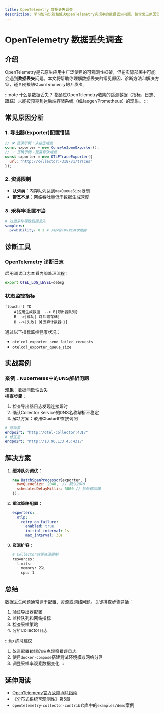 ```yaml
---
title: OpenTelemetry 数据丢失调查
description: 学习如何识别和解决OpenTelemetry实现中的数据丢失问题，包含常见原因分析、排查工具和实战案例。
---
```


# OpenTelemetry 数据丢失调查

## 介绍

OpenTelemetry是云原生应用中广泛使用的可观测性框架，但在实际部署中可能会遇到**数据丢失**问题。本文将帮助你理解数据丢失的常见原因、诊断方法和解决方案，适合刚接触OpenTelemetry的开发者。

:::note 什么是数据丢失？
指通过OpenTelemetry收集的遥测数据（指标、日志、跟踪）未能按预期到达后端存储系统（如Jaeger/Prometheus）的现象。
:::

## 常见原因分析

### 1. 导出器(Exporter)配置错误
```javascript
// ❌ 错误示例：未指定端点
const exporter = new ConsoleSpanExporter();
// ✅ 正确示例：配置有效端点
const exporter = new OTLPTraceExporter({
  url: "http://collector:4318/v1/traces"
});
```

### 2. 资源限制
- **队列满**：内存队列达到`maxQueueSize`限制
- **带宽不足**：网络吞吐量低于数据生成速度

### 3. 采样率设置不当
```yaml
# 过度采样导致数据丢失
samplers:
  probability: 0.1 # 只保留10%的请求数据
```

## 诊断工具

### OpenTelemetry 诊断日志
启用调试日志查看内部处理流程：
```bash
export OTEL_LOG_LEVEL=debug
```

### 状态监控指标
```mermaid
flowchart TD
    A[应用生成数据] --> B{导出器队列}
    B -->|成功| C[后端存储]
    B -->|失败| D[丢弃计数器+1]
```

通过以下指标监控健康状况：
- `otelcol_exporter_send_failed_requests`
- `otelcol_exporter_queue_size`

## 实战案例

### 案例：Kubernetes中的DNS解析问题
**现象**：数据间歇性丢失<br />
**排查步骤**：
1. 检查导出器日志发现连接超时
2. 确认Collector Service的DNS名称解析不稳定
3. 解决方案：改用ClusterIP直接访问

```yaml
# 原配置
endpoint: "http://otel-collector:4317"
# 修正后
endpoint: "http://10.96.123.45:4317"
```

## 解决方案

1. **缓冲队列调优**：
   ```javascript
   new BatchSpanProcessor(exporter, {
     maxQueueSize: 2048,  // 默认2048
     scheduledDelayMillis: 5000 // 批处理间隔
   });
   ```

2. **重试策略配置**：
   ```yaml
   exporters:
     otlp:
       retry_on_failure:
         enabled: true
         initial_interval: 1s
         max_interval: 30s
   ```

3. **资源扩容**：
   ```bash
   # Collector容器资源限制
   resources:
     limits:
       memory: 2Gi
       cpu: 1
   ```

## 总结

数据丢失问题通常源于配置、资源或网络问题。关键排查步骤包括：

1. 验证导出器配置
2. 监控队列和网络指标
3. 检查采样策略
4. 分析Collector日志

:::tip 练习建议
1. 故意配置错误的端点观察错误日志
2. 使用`docker-compose`搭建测试环境模拟网络分区
3. 调整采样率观察数据变化
:::

## 延伸阅读

- [OpenTelemetry官方故障排除指南](https://opentelemetry.io/docs/concepts/observability-primer/)
- 《分布式系统可观测性》第5章
- `opentelemetry-collector-contrib`仓库中的`examples/demo`案例